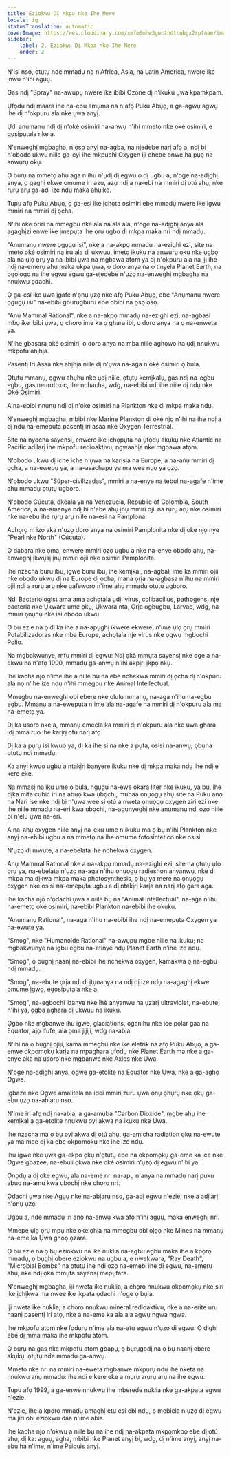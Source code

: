 ```yaml
---
title: Eziokwu Dị Mkpa nke Ihe Mere
locale: ig
statusTranslation: automatic
coverImage: https://res.cloudinary.com/xmfm6mhw3gwctndtcubgx2rptnae/image/upload/v1741354419/small_cover_la_gran_rebelion_28716e29d2.webp
sidebar:
    label: 2. Eziokwu Dị Mkpa nke Ihe Mere
    order: 2
---
```

N'isi nso, ọtụtụ nde mmadụ nọ n'Africa, Asia, na Latin America, nwere ike ịnwụ n'ihi agụụ.

Gas ndị "Spray" na-awụpụ nwere ike ibibi Ozone dị n'ikuku ụwa kpamkpam.

Ụfọdụ ndị maara ihe na-ebu amụma na n'afọ Puku Abụọ, a ga-agwụ agwụ ihe dị n'okpuru ala nke ụwa anyị.

Ụdị anụmanụ ndị dị n'oké osimiri na-anwụ n'ihi mmetọ nke oké osimiri, e gosipụtala nke a.

N'enweghị mgbagha, n'ọsọ anyị na-agba, na njedebe narị afọ a, ndị bi n'obodo ukwu niile ga-eyi ihe mkpuchi Oxygen iji chebe onwe ha pụọ na anwụrụ ọkụ.

Ọ bụrụ na mmetọ ahụ aga n'ihu n'ụdị dị egwu ọ dị ugbu a, n'oge na-adịghị anya, ọ gaghị ekwe omume iri azụ, azụ ndị a na-ebi na mmiri dị otú ahụ, nke rụrụ arụ ga-adị ize ndụ maka ahụike.

Tupu afọ Puku Abụọ, ọ ga-esi ike ịchọta osimiri ebe mmadụ nwere ike igwu mmiri na mmiri dị ọcha.

N'ihi oke oriri na mmegbu nke ala na ala ala, n'oge na-adịghị anya ala agaghịzi enwe ike ịmepụta ihe ọrụ ugbo dị mkpa maka nri ndị mmadụ.

"Anụmanụ nwere ọgụgụ isi", nke a na-akpọ mmadụ na-ezighi ezi, site na imetọ oké osimiri na iru ala dị ukwuu, imetọ ikuku na anwụrụ ọkụ nke ụgbọ ala na ụlọ ọrụ ya na ibibi ụwa na mgbawa atọm ya dị n'okpuru ala na iji ihe ndị na-emerụ ahụ maka ukpa ụwa, o doro anya na ọ tinyela Planet Earth, na ogologo na ihe egwu egwu ga-ejedebe n'ụzọ na-enweghị mgbagha na nnukwu ọdachi.

Ọ ga-esi ike ụwa ịgafe n'ọnụ ụzọ nke afọ Puku Abụọ, ebe "Anụmanụ nwere ọgụgụ isi" na-ebibi gburugburu ebe obibi na ọsọ ọsọ.

"Anụ Mammal Rational", nke a na-akpọ mmadụ na-ezighi ezi, na-agbasi mbọ ike ibibi ụwa, ọ chọrọ ime ka ọ ghara ibi, o doro anya na ọ na-enweta ya.

N'ihe gbasara oké osimiri, o doro anya na mba niile aghọwo ha ụdị nnukwu mkpofu ahịhịa.

Pasentị Iri Asaa nke ahịhịa niile dị n'ụwa na-aga n'oké osimiri ọ bụla.

Ọtụtụ mmanụ, ọgwụ ahụhụ nke ụdị niile, ọtụtụ kemịkalụ, gas ndị na-egbu egbu, gas neurotoxic, ihe nchacha, wdg, na-ebibi ụdị ihe niile dị ndụ nke Oké Osimiri.

A na-ebibi nnụnụ ndị dị n'oké osimiri na Plankton nke dị mkpa maka ndụ.

N'enweghị mgbagha, mbibi nke Marine Plankton dị oké njọ n'ihi na ihe ndị a dị ndụ na-emepụta pasentị iri asaa nke Oxygen Terrestrial.

Site na nyocha sayensị, enwere ike ịchọpụta na ụfọdụ akụkụ nke Atlantic na Pacific adịlarị ihe mkpofu redioaktivu, ngwaahịa nke mgbawa atọm.

N'obodo ukwu dị iche iche n'ụwa na karịsịa na Europe, a na-aṅụ mmiri dị ọcha, a na-ewepụ ya, a na-asachapụ ya ma wee ṅụọ ya ọzọ.

N'obodo ukwu "Súper-civilizadas", mmiri a na-enye na tebụl na-agafe n'ime ahụ mmadụ ọtụtụ ugboro.

N'obodo Cúcuta, ókèala ya na Venezuela, Republic of Colombia, South America, a na-amanye ndị bi n'ebe ahụ ịṅụ mmiri ojii na rụrụ arụ nke osimiri nke na-ebu ihe rụrụ arụ niile na-esi na Pamplona.

Achọrọ m izo aka n'ụzọ doro anya na osimiri Pamplonita nke dị oke njọ nye "Pearl nke North" (Cúcuta).

Ọ dabara nke ọma, enwere mmiri ọzọ ugbu a nke na-enye obodo ahụ, na-enweghị ịkwụsị ịṅụ mmiri ojii nke osimiri Pamplonita.

Ihe nzacha buru ibu, igwe buru ibu, ihe kemịkal, na-agbalị ime ka mmiri ojii nke obodo ukwu dị na Europe dị ọcha, mana ọrịa na-agbasa n'ihu na mmiri ojii ndị a rụrụ arụ nke gafeworo n'ime ahụ mmadụ ọtụtụ ugboro.

Ndị Bacteriologist ama ama achọtala ụdị: virus, colibacillus, pathogens, nje bacteria nke Ụkwara ume ọkụ, Ụkwara nta, Ọrịa ogbugbu, Larvae, wdg, na mmiri ọṅụṅụ nke isi obodo ukwu.

Ọ bụ ezie na ọ dị ka ihe a na-apụghị ikwere ekwere, n'ime ụlọ ọrụ mmiri Potabilizadoras nke mba Europe, achọtala nje virus nke ọgwụ mgbochi Polio.

Na mgbakwunye, mfu mmiri dị egwu: Ndị ọkà mmụta sayensị nke oge a na-ekwu na n'afọ 1990, mmadụ ga-anwụ n'ihi akpịrị ịkpọ nkụ.

Ihe kacha njọ n'ime ihe a niile bụ na ebe nchekwa mmiri dị ọcha dị n'okpuru ala nọ n'ihe ize ndụ n'ihi mmegbu nke Animal Intellectual.

Mmegbu na-enweghị obi ebere nke olulu mmanụ, na-aga n'ihu na-egbu egbu. Mmanụ a na-ewepụta n'ime ala na-agafe na mmiri dị n'okpuru ala ma na-emetọ ya.

Dị ka usoro nke a, mmanụ emeela ka mmiri dị n'okpuru ala nke ụwa ghara ịdị mma ruo ihe karịrị otu narị afọ.

Dị ka a pụrụ isi kwuo ya, dị ka ihe si na nke a pụta, osisi na-anwụ, ọbụna ọtụtụ ndị mmadụ.

Ka anyị kwuo ugbu a ntakịrị banyere ikuku nke dị mkpa maka ndụ ihe ndị e kere eke.

Na mmasị na iku ume ọ bụla, ngụgụ na-ewe ọkara liter nke ikuku, ya bụ, ihe dịka mita cubic iri na abụọ kwa ụbọchị, mụbaa ọnụọgụ ahụ site na Puku anọ na Narị Ise nke ndị bi n'ụwa wee si otú a nweta ọnụọgụ oxygen ziri ezi nke ihe niile mmadụ na-eri kwa ụbọchị, na-agụnyeghị nke anụmanụ ndị ọzọ niile bi n'elu ụwa na-eri.

A na-ahụ oxygen niile anyị na-eku ume n'ikuku ma ọ bụ n'ihi Plankton nke anyị na-ebibi ugbu a na mmetọ na ihe omume fotosintético nke osisi.

N'ụzọ dị mwute, a na-ebelata ihe nchekwa oxygen.

Anụ Mammal Rational nke a na-akpọ mmadụ na-ezighi ezi, site na ọtụtụ ụlọ ọrụ ya, na-ebelata n'ụzọ na-aga n'ihu ọnụọgụ radieshon anyanwụ, nke dị mkpa ma dịkwa mkpa maka photosynthesis, ọ bụ ya mere na ọnụọgụ oxygen nke osisi na-emepụta ugbu a dị ntakịrị karịa na narị afọ gara aga.

Ihe kacha njọ n'ọdachi ụwa a niile bụ na "Animal Intellectual", na-aga n'ihu na-emetọ oké osimiri, na-ebibi Plankton na-ebibi ihe ọkụkụ.

"Anụmanụ Rational", na-aga n'ihu na-ebibi ihe ndị na-emepụta Oxygen ya na-ewute ya.

"Smog", nke "Humanoide Rational" na-awụpụ mgbe niile na ikuku; na mgbakwunye na igbu egbu na-etinye ndụ Planet Earth n'ihe ize ndụ.

"Smog", ọ bụghị naanị na-ebibi ihe nchekwa oxygen, kamakwa ọ na-egbu ndị mmadụ.

"Smog", na-ebute ọrịa ndị dị ịtụnanya na ndị dị ize ndụ na-agaghị ekwe omume ịgwọ, egosipụtala nke a.

"Smog", na-egbochi ịbanye nke ìhè anyanwụ na ụzarị ultraviolet, na-ebute, n'ihi ya, ọgba aghara dị ukwuu na ikuku.

Ọgbọ nke mgbanwe ihu igwe, glaciations, ọganihu nke ice polar gaa na Equator, ajọ ifufe, ala ọma jijiji, wdg na-abịa.

N'ihi na ọ bụghị ojiji, kama mmegbu nke ike eletrik na afọ Puku Abụọ, a ga-enwe okpomọkụ karịa na mpaghara ụfọdụ nke Planet Earth ma nke a ga-enye aka na usoro nke mgbanwe nke Axles nke Ụwa.

N'oge na-adịghị anya, ogwe ga-etolite na Equator nke Ụwa, nke a ga-aghọ Ogwe.

Ịgbaze nke Ogwe amalitela na idei mmiri zuru ụwa ọnụ ọhụrụ nke ọkụ ga-ebu ụzọ na-abịaru nso.

N'ime iri afọ ndị na-abịa, a ga-amụba "Carbon Dioxide", mgbe ahụ ihe kemịkal a ga-etolite nnukwu oyi akwa na ikuku nke Ụwa.

Ihe nzacha ma ọ bụ oyi akwa dị otú ahụ, ga-amịcha radiation ọkụ na-ewute ya ma mee dị ka ebe okpomọkụ nke ihe ize ndụ.

Ihu igwe nke ụwa ga-ekpo ọkụ n'ọtụtụ ebe na okpomọkụ ga-eme ka ice nke Ogwe gbazee, na-ebuli ọkwa nke oké osimiri n'ụzọ dị egwu n'ihi ya.

Ọnọdụ a dị oke egwu, ala na-eme nri na-apụ n'anya na mmadụ narị puku abụọ na-amụ kwa ụbọchị nke chọrọ nri.

Ọdachi ụwa nke Agụụ nke na-abịaru nso, ga-adị egwu n'ezie; nke a adịlarị n'ọnụ ụzọ.

Ugbu a, nde mmadụ iri anọ na-anwụ kwa afọ n'ihi agụụ, maka enweghị nri.

Mmepe ụlọ ọrụ mpụ nke oke ọhịa na mmegbu obi ọjọọ nke Mines na mmanụ na-eme ka Ụwa ghọọ ọzara.

Ọ bụ ezie na ọ bụ eziokwu na ike nuklia na-egbu egbu maka ihe a kpọrọ mmadụ, ọ bụghị obere eziokwu na ugbu a, e nwekwara, "Ray Death", "Microbial Bombs" na ọtụtụ ihe ndị ọzọ na-emebi ihe dị egwu, na-emerụ ahụ; nke ndị ọkà mmụta sayensị mepụtara.

N'enweghị mgbagha, iji nweta ike nuklia, a chọrọ nnukwu okpomọkụ nke siri ike ịchịkwa ma nwee ike ịkpata ọdachi n'oge ọ bụla.

Iji nweta ike nuklia, a chọrọ nnukwu mineral redioaktivu, nke a na-erite uru naanị pasentị iri atọ, nke a na-eme ka ala ala agwụ ngwa ngwa.

Ihe mkpofu atọm nke fọdụrụ n'ime ala na-atụ egwu n'ụzọ dị egwu. Ọ dịghị ebe dị mma maka ihe mkpofu atọm.

Ọ bụrụ na gas nke mkpofu atọm gbapụ, ọ bụrụgodị na ọ bụ naanị obere akụkụ, ọtụtụ nde mmadụ ga-anwụ.

Mmetọ nke nri na mmiri na-eweta mgbanwe mkpụrụ ndụ ihe nketa na nnukwu anụ mmadụ: ihe ndị e kere eke a mụrụ arụrụ arụ na ihe egwu.

Tupu afọ 1999, a ga-enwe nnukwu ihe mberede nuklia nke ga-akpata egwu n'ezie.

N'ezie, ihe a kpọrọ mmadụ amaghị etu esi ebi ndụ, ọ mebiela n'ụzọ dị egwu ma jiri obi eziokwu daa n'ime abis.

Ihe kacha njọ n'okwu a niile bụ na ihe ndị na-akpata mkpọmkpọ ebe dị otú ahụ, dị ka: agụụ, agha, mbibi nke Planet anyị bi, wdg, dị n'ime anyị, anyị na-ebu ha n'ime, n'ime Psiquis anyị.

